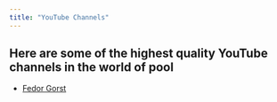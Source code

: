 ```yaml
---
title: "YouTube Channels"
---
```


## Here are some of the highest quality YouTube channels in the world of pool

- [Fedor Gorst](https://www.youtube.com/@FedorGorstPro)
